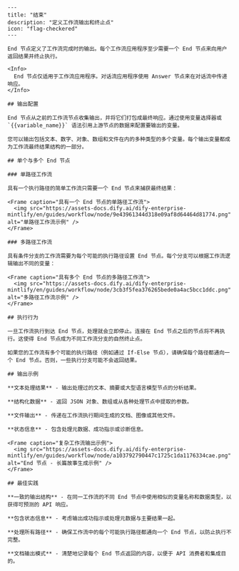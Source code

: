 ```mdx
---
title: "结束"
description: "定义工作流输出和终止点"
icon: "flag-checkered"
---

End 节点定义了工作流完成时的输出。每个工作流应用程序至少需要一个 End 节点来向用户返回结果并终止执行。

<Info>
  End 节点仅适用于工作流应用程序。对话流应用程序使用 Answer 节点来在对话流中传递响应。
</Info>

## 输出配置

End 节点从之前的工作流节点收集输出，并将它们打包成最终响应。通过使用变量选择器或 `{{variable_name}}` 语法引用上游节点的数据来配置要输出的变量。

您可以输出包括文本、数字、对象、数组和文件在内的多种类型的多个变量。每个输出变量都成为工作流最终结果结构的一部分。

## 单个与多个 End 节点

### 单路径工作流

具有一个执行路径的简单工作流只需要一个 End 节点来捕获最终结果：

<Frame caption="具有一个 End 节点的单路径工作流">
  <img src="https://assets-docs.dify.ai/dify-enterprise-mintlify/en/guides/workflow/node/9e43961344d318e09af8d64464d81774.png" alt="单路径工作流示例" />
</Frame>

### 多路径工作流

具有条件分支的工作流需要为每个可能的执行路径设置 End 节点。每个分支可以根据工作流逻辑输出不同的变量：

<Frame caption="具有多个 End 节点的多路径工作流">
  <img src="https://assets-docs.dify.ai/dify-enterprise-mintlify/en/guides/workflow/node/3cb3f5fea376265bede0a4ac5bcc1ddc.png" alt="多路径工作流示例" />
</Frame>

## 执行行为

一旦工作流执行到达 End 节点，处理就会立即停止。连接在 End 节点之后的节点将不再执行。这使得 End 节点成为不同工作流分支的自然终止点。

如果您的工作流有多个可能的执行路径（例如通过 If-Else 节点），请确保每个路径都通向一个 End 节点。否则，一些执行分支可能不会返回结果。

## 输出示例

**文本处理结果** - 输出处理过的文本、摘要或大型语言模型节点的分析结果。

**结构化数据** - 返回 JSON 对象、数组或从各种处理节点中提取的参数。

**文件输出** - 传递在工作流执行期间生成的文档、图像或其他文件。

**状态信息** - 包含处理元数据、成功指示或诊断信息。

<Frame caption="复杂工作流输出示例">
  <img src="https://assets-docs.dify.ai/dify-enterprise-mintlify/en/guides/workflow/node/a103792790447c1725c1da1176334cae.png" alt="End 节点 - 长篇故事生成示例" />
</Frame>

## 最佳实践

**一致的输出结构** - 在同一工作流的不同 End 节点中使用相似的变量名称和数据类型，以获得可预测的 API 响应。

**包含状态信息** - 考虑输出成功指示或处理元数据与主要结果一起。

**处理所有路径** - 确保工作流中的每个可能执行路径都通向一个 End 节点，以防止执行不完整。

**文档输出模式** - 清楚地记录每个 End 节点返回的内容，以便于 API 消费者和集成目的。
```